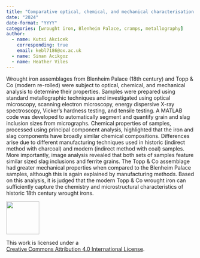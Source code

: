 ```yaml
---
title: "Comparative optical, chemical, and mechanical characterisation of 18th century and modern re-rolled wrought irons"
date: "2024"
date-format: "YYYY"
categories: [wrought iron, Blenheim Palace, cramps, metallography]
author: 
  - name: Kutsi Akcicek
    corresponding: true
    email: kebl7186@ox.ac.uk
  - name: Sinan Acikgoz
  - name: Heather Viles
---
```


Wrought iron assemblages from Blenheim Palace (18th century) and Topp & Co (modern re-rolled) were subject to optical, chemical, and mechanical analysis to determine their properties. Samples were prepared using standard metallographic techniques and investigated using optical microscopy, scanning electron microscopy, energy dispersive X-ray spectroscopy, Vicker’s hardness testing, and tensile testing. A MATLAB code was developed to automatically segment and quantify grain and slag inclusion sizes from micrographs. Chemical properties of samples, processed using principal component analysis, highlighted that the iron and slag components have broadly similar chemical compositions. Differences arise due to different manufacturing techniques used in historic (indirect method with charcoal) and modern (indirect method with coal) samples. More importantly, image analysis revealed that both sets of samples feature similar sized slag inclusions and ferrite grains. The Topp & Co assemblage had greater mechanical properties when compared to the Blenheim Palace samples, although this is again explained by manufacturing methods. Based on this analysis, it is judged that the modern Topp & Co wrought iron can sufficiently capture the chemistry and microstructural characteristics of historic 18th century wrought irons.

::: {layout="[ 20 , 85 ]"}

::: {#column-image}
[![](https://i.creativecommons.org/l/by/4.0/88x31.png){width=88}](http://creativecommons.org/licenses/by/4.0/)
:::

::: {#column-text}
This work is licensed under a<br>[Creative Commons Attribution 4.0 International License](https://creativecommons.org/licenses/by/4.0/).
:::

:::
